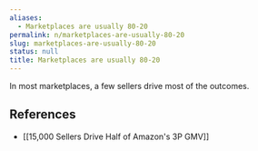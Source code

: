 ```yaml
---
aliases:
  - Marketplaces are usually 80-20
permalink: n/marketplaces-are-usually-80-20
slug: marketplaces-are-usually-80-20
status: null
title: Marketplaces are usually 80-20
---
```

In most marketplaces, a few sellers drive most of the outcomes.

## References

- [[15,000 Sellers Drive Half of Amazon's 3P GMV]]
